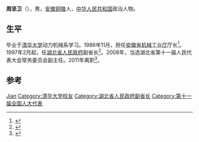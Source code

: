 '''周坚卫'''（{{bd|1947年|3月||}}），男，[[安徽|安徽]][[铜陵|铜陵]]人，[[中华人民共和国|中华人民共和国]]政治人物。

== 生平 ==
毕业于[[清华大学|清华大学]]动力机械系学习。1986年11月，担任[[安徽省机械工业厅|安徽省机械工业厅]]厅长<ref>{{cite news|title=湖北省副省长：周坚卫|url=http://www.hb.xinhuanet.com/zhengwu/zjw.htm|accessdate=2014-04-07|newspaper=新华网|archive-date=2020-08-09|archive-url=https://web.archive.org/web/20200809152357/http://www.hb.xinhuanet.com/zhengwu/zjw.htm|dead-url=no}}</ref>。1997年2月起，任[[湖北省人民政府|湖北省人民政府]]副省长<ref>{{cite news|title=湖北省常务副省长周坚卫|url=http://www.china.com.cn/tech/zhuanti/07kxnh/2007-09/06/content_8827065.htm|accessdate=2014-04-07|newspaper=中国网|archive-date=2016-03-05|archive-url=https://web.archive.org/web/20160305031443/http://www.china.com.cn/tech/zhuanti/07kxnh/2007-09/06/content_8827065.htm|dead-url=no}}</ref>。2008年，当选湖北省第十一届人民代表大会常务委员会副主任。2011年离职<ref>{{cite news|title=周坚卫同志简历|url=http://news.cnhubei.com/xwhbyw/jcwycyw/200801/t219104.shtml|accessdate=2014-04-07|newspaper=湖北荆楚网|archive-date=2016-03-25|archive-url=https://web.archive.org/web/20160325013256/http://news.cnhubei.com/xwhbyw/jcwycyw/200801/t219104.shtml|dead-url=no}}</ref>。

== 参考 ==
{{reflist}}

{{Authority control}}
{{DEFAULTSORT:Zhou}}
[[Category:周姓|Jian]]
[[Category:清华大学校友|Category:清华大学校友]]
[[Category:湖北省人民政府副省长|Category:湖北省人民政府副省长]]
[[Category:第十一届全国人大代表|Category:第十一届全国人大代表]]


{{中国政治人物小作品}}